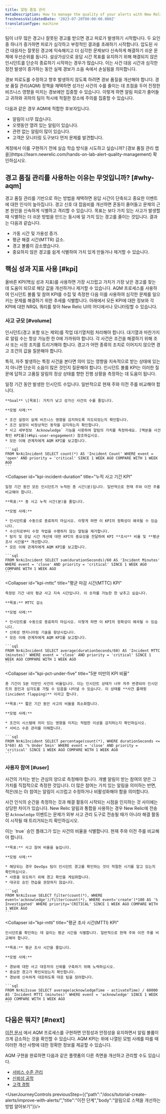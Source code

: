 ```yaml
---
title: 알림 품질 관리
metaDescription: How to manage the quality of your alerts with New Relic
freshnessValidatedDate: '2023-07-20T00:00:00.000Z'
translationType: machine
---
```


팀이 너무 많은 경고나 잘못된 경고를 받으면 경고 피로가 발생하기 시작합니다. 두 요인 중 하나가 증가하면 피로가 심각하고 부정적인 결과를 초래하기 시작합니다. 압도된 사건 대응자는 잘못된 경고에 익숙해지고 더 심각한 문제보다 신속하게 해결하기 쉬운 문제에 우선순위를 둡니다. 설상가상으로 응답 시간 목표를 유지하기 위해 해결되지 않은 인시던트를 단순히 종료하기 시작하는 경우가 많습니다. 이는 사건 대응 시간과 심각한 정전 발생이 증가하는 동안 실제 경보가 소음 속에서 손실됨을 의미합니다.

경보 피로도를 수정하고 향후 발생하지 않도록 하려면 경보 품질을 개선해야 합니다. 경보 품질 관리(AQM) 정책을 채택하면 성가신 사건의 수를 줄이는 데 초점을 두어 진정한 비즈니스 영향을 미치는 경보에만 집중할 수 있습니다. 이렇게 하면 알림 피로가 줄어들고 귀하와 귀하의 팀이 적시에 적절한 장소에 주의를 집중할 수 있습니다.

다음과 같은 경우 AQM에 적합한 후보자입니다.

* 알림이 너무 많습니다.
* 오랫동안 열려 있는 알림이 있습니다.
* 관련 없는 알림이 많이 있습니다.
* 고객은 모니터링 도구보다 먼저 문제를 발견합니다.

<Callout variant="tip">
  계정에서 이를 구현하기 전에 실습 학습 방식을 시도하고 싶습니까? [경보 품질 관리 랩을](https://learn.newrelic.com/hands-on-lab-alert-quality-management) 확인하십시오.
</Callout>

## 경고 품질 관리를 사용하는 이유는 무엇입니까? [#why-aqm]

경고 품질 관리를 기반으로 하는 방법을 채택하면 응답 시간이 단축되고 중요한 이벤트에 대한 인식이 높아집니다. 경고 신호 대 잡음비를 개선하면 혼동이 줄어들고 문제의 근본 원인을 신속하게 식별하고 격리할 수 있습니다. 목표는 보다 가치 있는 사고가 발생할 때 식별하는 더 쉬운 방법을 만드는 동시에 덜 가치 있는 경고를 줄이는 것입니다. 결과는 다음과 같습니다.

* 가동 시간 및 가용성 증가.
* 평균 해결 시간(MTTR) 감소.
* 경고 볼륨이 감소했습니다.
* 중요하지 않은 경고를 쉽게 식별하여 가치 있게 만들거나 제거할 수 있습니다.

## 핵심 성과 지표 사용 [#kpi]

올바른 KPI(핵심 성과 지표)를 사용하면 가장 시끄럽고 가치가 가장 낮은 경고를 찾는 데 도움이 되므로 해당 값을 개선하거나 제거할 수 있습니다. AQM 프로세스를 사용하여 인시던트 볼륨 및 참여 KPI를 수집 및 측정한 다음 이를 사용하여 심각한 문제를 일으키는 문제를 해결하기 위한 추세를 식별합니다. 아래에서 모든 KPI에 대한 정보와 각 KPI에 대한 NRQL 쿼리를 찾아 New Relic UI의 어디에서나 모니터링할 수 있습니다.

### 사고 규모 [#volume]

인시던트(경고 포함 또는 제외)를 작업 대기열처럼 처리해야 합니다. 대기열과 마찬가지로 알림 수는 항상 가능한 한 0에 가까워야 합니다. 각 사건은 조건을 해결하기 위해 조사 또는 시정 조치를 트리거해야 합니다. 경고가 어떤 종류의 조치로 이어지지 않으면 경고 조건의 값을 질문해야 합니다.

특히, 자주 발생하는 특정 사건을 본다면 의미 있는 영향을 지속적으로 받는 상태에 있는지 아니면 단순히 소음이 많은 것인지 질문해야 합니다. 인시던트 볼륨 KPI는 이러한 질문에 답하고 고품질 알림의 정상 상태를 향한 진행 상황을 측정하는 데 도움이 됩니다.

<CollapserGroup>
  <Collapser
    id="kpi-incident-count"
    title="사고 수 KPI"
  >
    일정 기간 동안 발생한 인시던트 수입니다. 일반적으로 현재 주와 이전 주를 비교해야 합니다.

    **Goal** \[목표]: 가치가 낮고 성가신 사건의 수를 줄입니다.

    **모범 사례:**

    * 조건 설정이 실제 비즈니스 영향을 감지하도록 의도되었는지 확인합니다.
    * 조건 설정이 비정상적인 동작을 감지하는지 확인합니다.
    * 사고 세부정보 `Acknowledge` 기능을 사용하여 알림의 가치를 측정하세요. [백분율 사건 확인 KPI를](#kpi-user-engagement) 참조하십시오.
    * 모든 이해 관계자에게 AQM KPI를 보고합니다.

    ```sql
    FROM NrAiIncident SELECT count(*) AS 'Incident Count' WHERE event = 'open' AND priority = 'critical' SINCE 1 WEEK AGO COMPARE WITH 1 WEEK AGO
    ```
  </Collapser>

  <Collapser
    id="kpi-incident-duration"
    title="누적 사고 기간 KPI"
  >
    일정 기간 동안 모든 인시던트가 누적된 총 시간(분)입니다. 일반적으로 현재 주와 이전 주를 비교해야 합니다.

    **목표:** 총 사고 누적 시간(분)을 줄입니다.

    **모범 사례:**

    * 인시던트를 수동으로 종료하지 마십시오. 이렇게 하면 이 KPI의 정확성이 왜곡될 수 있습니다.
    * 수신자로부터 수정 작업을 수행하지 않는 알림을 제거합니다.
    * 탐지 및 응답 시간 개선에 대한 KPI의 중요성을 전달하여 KPI **조사** 비율 및 **평균 조사 시간을** 개선합니다.
    * 모든 이해 관계자에게 AQM KPI를 보고합니다.

    ```sql
    FROM NrAiIncident SELECT sum(durationSeconds)/60 AS 'Incident Minutes' WHERE event = 'close' AND priority = 'critical' SINCE 1 WEEK AGO COMPARE WITH 1 WEEK AGO
    ```
  </Collapser>

  <Collapser
    id="kpi-mttc"
    title="평균 마감 시간(MTTC) KPI"
  >
    측정된 기간 내의 평균 사고 지속 시간입니다. 이 숫자를 가능한 한 낮추고 싶습니다.

    **목표:** MTTC 감소

    **모범 사례:**

    * 인시던트를 수동으로 종료하지 마십시오. 이렇게 하면 이 KPI의 정확성이 왜곡될 수 있습니다.
    * 신뢰성 엔지니어링 기술을 향상시킵니다.
    * 모든 이해 관계자에게 AQM KPI를 보고합니다.

    ```sql
    FROM NrAiIncident SELECT average(durationSeconds/60) AS 'Incident MTTC (minutes)' WHERE event = 'close' AND priority = 'critical' SINCE 1 WEEK AGO COMPARE WITH 1 WEEK AGO
    ```
  </Collapser>

  <Collapser
    id="kpi-pct-under-five"
    title="5분 미만의 KPI 비율"
  >
    총 기간이 5분 미만인 사건의 비율입니다. 이는 인시던트 상태가 너무 자주 변경되어 인시던트의 원인과 심각도를 가릴 수 있음을 나타낼 수 있습니다. 이 상태를 **사건 플래핑(incident flapping)** 이라고 합니다.

    **목표:** 짧은 기간 동안 사고의 비율을 최소화합니다.

    **모범 사례:**

    * 조건이 시스템에 의미 있는 영향을 미치는 적법한 이상을 감지하는지 확인하십시오.
    * 서비스 수준 관리를 이해합니다.

    ```sql
    FROM NrAiIncident SELECT percentage(count(*), WHERE durationSeconds <= 5*60) AS '% Under 5min' WHERE event = 'close' AND priority = 'critical' SINCE 1 WEEK AGO COMPARE WITH 1 WEEK AGO 
    ```
  </Collapser>
</CollapserGroup>

### 사용자 참여 [#user]

사건의 가치는 받는 관심의 양으로 측정해야 합니다. 개별 알림이 받는 참여의 양은 그 가치를 직접적으로 측정한 것입니다. 더 많은 참여는 가치 있는 알림을 의미하는 반면, 적은(또는 0) 참여는 알림이 시끄럽고 수정하거나 비활성화해야 함을 의미합니다.

사건 인식의 순간을 측정하는 것과 해결 활동이 시작되는 시점을 인지하는 것 사이에는 상당한 차이가 있습니다. New Relic 알림과 통합을 사용하는 경우 New Relic에 전송된 `Acknowledge` 이벤트는 문제가 외부 사고 관리 도구로 전송될 때가 아니라 해결 활동이 시작될 때 트리거되는지 확인하십시오.

<CollapserGroup>
  <Collapser
    id="kpi-pct-ack"
    title="KPI 인정 비율"
  >
    이는 `true` 승인 플래그가 있는 사건의 비율을 식별합니다. 현재 주와 이전 주를 비교해야 합니다.

    **목표:** 사고 참여 비율을 높입니다.

    **모범 사례:**

    * 해당되는 경우 DevOps 팀이 인시던트 경고를 확인하는 것이 적절한 시기를 알고 있는지 확인하십시오.
    * 사용을 유도하기 위해 경고 확인을 게임화합니다.
    * 대규모 승인 연습을 권장하지 않습니다.

    ```sql
    FROM NrAiIssue SELECT filter(count(*), WHERE event='acknowledge')/filter(count(*), WHERE event='create')*100 AS '% Investigated' WHERE priority='CRITICAL' SINCE 1 WEEK AGO COMPARE WITH 1 WEEK AGO
    ```
  </Collapser>

  <Collapser
    id="kpi-mtti"
    title="평균 조사 시간(MTTI) KPI"
  >
    인시던트를 확인하는 데 걸리는 평균 시간을 식별합니다. 일반적으로 현재 주와 이전 주를 비교해야 합니다.

    **목표:** 평균 조사 시간을 줄입니다.

    **모범 사례:**

    * 경보에 대한 사고 대응자의 신뢰를 구축하기 위해 노력하십시오.
    * 중요한 경고가 확인되었는지 확인합니다.
    * 경보에 신속하게 대응하도록 대응 팀을 장려합니다.

    ```sql
    FROM NrAiIssue SELECT average(acknowledgeTime - activateTime) / 60000 AS 'Incident MTTI (minutes)' WHERE event = 'acknowledge' SINCE 1 WEEK AGO COMPARE WITH 1 WEEK AGO
    ```
  </Collapser>
</CollapserGroup>

## 다음은 뭐지? [#next]

[이전 문서](/docs/tutorial-create-alerts/improve-with-alerts/) 에서 AQM 프로세스를 구현하면 안정성과 안정성을 유지하면서 알림 볼륨이 크게 감소하는 것을 확인할 수 있습니다. AQM KPI는 위에 나열된 모범 사례를 따를 때 이러한 개선 사항에 대한 정확한 정보를 제공할 수 있습니다.

AQM 구현을 완료하면 다음과 같은 플랫폼의 다른 측면을 개선하고 관리할 수도 있습니다.

* [서비스 수준 관리](/docs/new-relic-solutions/observability-maturity/uptime-performance-reliability/slm-implementation-guide/)
* [신뢰성 공학](/docs/new-relic-solutions/observability-maturity/uptime-performance-reliability/diagnostics-beginner-guide/)
* [고객 경험](/docs/new-relic-solutions/observability-maturity/customer-experience/quality-foundation-implementation-guide/)

<UserJourneyControls previousStep={{"path":"/docs/tutorial-create-alerts/improve-with-alerts/","title":"이전 단계","body":"알림으로 스택을 개선하는 방법 알아보기"}}/>